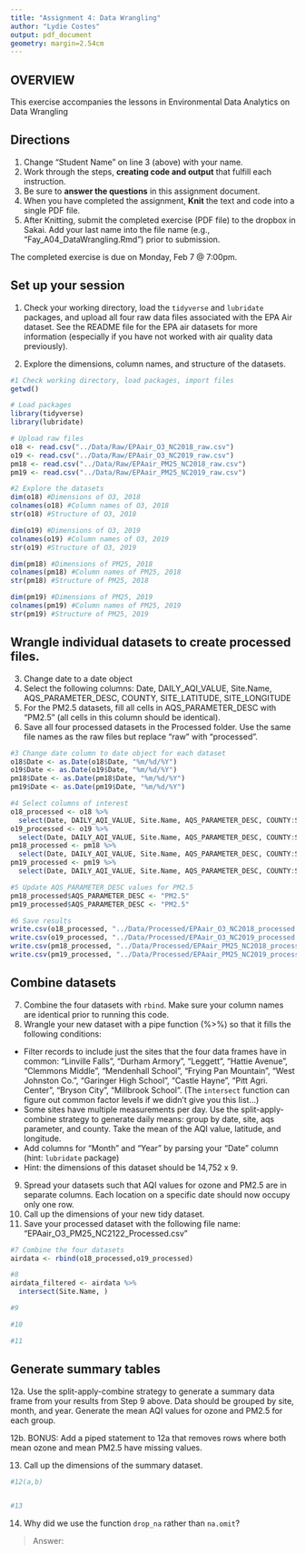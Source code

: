 ```yaml
---
title: "Assignment 4: Data Wrangling"
author: "Lydie Costes"
output: pdf_document
geometry: margin=2.54cm
---
```


## OVERVIEW

This exercise accompanies the lessons in Environmental Data Analytics on Data Wrangling 

## Directions
1. Change "Student Name" on line 3 (above) with your name.
2. Work through the steps, **creating code and output** that fulfill each instruction.
3. Be sure to **answer the questions** in this assignment document.
4. When you have completed the assignment, **Knit** the text and code into a single PDF file.
5. After Knitting, submit the completed exercise (PDF file) to the dropbox in Sakai. Add your last name into the file name (e.g., "Fay_A04_DataWrangling.Rmd") prior to submission.

The completed exercise is due on Monday, Feb 7 @ 7:00pm.

## Set up your session 
1. Check your working directory, load the `tidyverse` and `lubridate` packages, and upload all four raw data files associated with the EPA Air dataset. See the README file for the EPA air datasets for more information (especially if you have not worked with air quality data previously). 

2. Explore the dimensions, column names, and structure of the datasets. 

```r
#1 Check working directory, load packages, import files
getwd()

# Load packages
library(tidyverse)
library(lubridate)

# Upload raw files
o18 <- read.csv("../Data/Raw/EPAair_O3_NC2018_raw.csv")
o19 <- read.csv("../Data/Raw/EPAair_O3_NC2019_raw.csv")
pm18 <- read.csv("../Data/Raw/EPAair_PM25_NC2018_raw.csv")
pm19 <- read.csv("../Data/Raw/EPAair_PM25_NC2019_raw.csv")

#2 Explore the datasets
dim(o18) #Dimensions of O3, 2018
colnames(o18) #Column names of O3, 2018
str(o18) #Structure of O3, 2018

dim(o19) #Dimensions of O3, 2019
colnames(o19) #Column names of O3, 2019
str(o19) #Structure of O3, 2019

dim(pm18) #Dimensions of PM25, 2018
colnames(pm18) #Column names of PM25, 2018
str(pm18) #Structure of PM25, 2018

dim(pm19) #Dimensions of PM25, 2019
colnames(pm19) #Column names of PM25, 2019
str(pm19) #Structure of PM25, 2019
```

## Wrangle individual datasets to create processed files.
3. Change date to a date object
4. Select the following columns: Date, DAILY_AQI_VALUE, Site.Name, AQS_PARAMETER_DESC, COUNTY, SITE_LATITUDE, SITE_LONGITUDE
5. For the PM2.5 datasets, fill all cells in AQS_PARAMETER_DESC with "PM2.5" (all cells in this column should be identical).
6. Save all four processed datasets in the Processed folder. Use the same file names as the raw files but replace "raw" with "processed".

```r
#3 Change date column to date object for each dataset
o18$Date <- as.Date(o18$Date, "%m/%d/%Y")
o19$Date <- as.Date(o19$Date, "%m/%d/%Y")
pm18$Date <- as.Date(pm18$Date, "%m/%d/%Y")
pm19$Date <- as.Date(pm19$Date, "%m/%d/%Y")

#4 Select columns of interest
o18_processed <- o18 %>% 
  select(Date, DAILY_AQI_VALUE, Site.Name, AQS_PARAMETER_DESC, COUNTY:SITE_LONGITUDE)
o19_processed <- o19 %>% 
  select(Date, DAILY_AQI_VALUE, Site.Name, AQS_PARAMETER_DESC, COUNTY:SITE_LONGITUDE)
pm18_processed <- pm18 %>% 
  select(Date, DAILY_AQI_VALUE, Site.Name, AQS_PARAMETER_DESC, COUNTY:SITE_LONGITUDE)
pm19_processed <- pm19 %>% 
  select(Date, DAILY_AQI_VALUE, Site.Name, AQS_PARAMETER_DESC, COUNTY:SITE_LONGITUDE)

#5 Update AQS_PARAMETER_DESC values for PM2.5 
pm18_processed$AQS_PARAMETER_DESC <- "PM2.5"
pm19_processed$AQS_PARAMETER_DESC <- "PM2.5"

#6 Save results
write.csv(o18_processed, "../Data/Processed/EPAair_O3_NC2018_processed.csv")
write.csv(o19_processed, "../Data/Processed/EPAair_O3_NC2019_processed.csv")
write.csv(pm18_processed, "../Data/Processed/EPAair_PM25_NC2018_processed.csv")
write.csv(pm19_processed, "../Data/Processed/EPAair_PM25_NC2019_processed.csv")
```


## Combine datasets
7. Combine the four datasets with `rbind`. Make sure your column names are identical prior to running this code. 
8. Wrangle your new dataset with a pipe function (%>%) so that it fills the following conditions: 

* Filter records to include just the sites that the four data frames have in common: "Linville Falls", "Durham Armory", "Leggett", "Hattie Avenue", "Clemmons Middle", "Mendenhall School", "Frying Pan Mountain", "West Johnston Co.", "Garinger High School", "Castle Hayne", "Pitt Agri. Center", "Bryson City", "Millbrook School". (The `intersect` function can figure out common factor levels if we didn't give you this list...)
* Some sites have multiple measurements per day. Use the split-apply-combine strategy to generate daily means: group by date, site, aqs parameter, and county. Take the mean of the AQI value, latitude, and longitude.
* Add columns for "Month" and "Year" by parsing your "Date" column (hint: `lubridate` package)
* Hint: the dimensions of this dataset should be 14,752 x 9.

9. Spread your datasets such that AQI values for ozone and PM2.5 are in separate columns. Each location on a specific date should now occupy only one row.
10. Call up the dimensions of your new tidy dataset.
11. Save your processed dataset with the following file name: "EPAair_O3_PM25_NC2122_Processed.csv"

```r
#7 Combine the four datasets
airdata <- rbind(o18_processed,o19_processed)

#8
airdata_filtered <- airdata %>%
  intersect(Site.Name, )

#9

#10

#11

```


## Generate summary tables
12a. Use the split-apply-combine strategy to generate a summary data frame from your results from Step 9 above. Data should be grouped by site, month, and year. Generate the mean AQI values for ozone and PM2.5 for each group. 

12b. BONUS: Add a piped statement to 12a that removes rows where both mean ozone and mean PM2.5 have missing values. 

13. Call up the dimensions of the summary dataset.


```r
#12(a,b)


#13

```

14. Why did we use the function `drop_na` rather than `na.omit`?

> Answer: 
